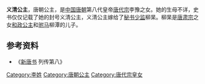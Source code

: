 {{東亞女性歷史人物
| 名稱=义清公主
| 身份=[[唐朝|唐朝]]公主
| 畫像=
| 說明=
| 姓=李
| 封爵=[[公主|公主]]
| 位號=
| 封號=义清公主
| 出生年=
| 婚年=
| 逝世年=
| 諡號=
| 墳墓=
| 父親=[[唐代宗|唐代宗]]李豫
| 夫=柳杲
| 夫之父=柳潭
| 夫之母=[[和政公主|和政公主]]
|}}
'''义清公主'''，唐朝公主，是[[中国|中国]][[唐朝|唐朝]]第八代皇帝[[唐代宗|唐代宗]]李豫之女。她的生母不详，史书仅仅记载了她的封号义清公主，义清公主嫁给了[[秘书监|秘书少监]]柳杲。柳杲是[[唐肃宗|唐肃宗]]之女[[和政公主_(唐朝)|和政公主]]和[[驸马|驸马]]柳潭的儿子。  

== 参考资料 ==
*《[[新唐书|新唐书]] 列传第八》
{{唐代宗皇室}}
[[Category:李姓|Category:李姓]]
[[Category:唐朝公主|Category:唐朝公主]]
[[Category:唐代宗皇女|Category:唐代宗皇女]]